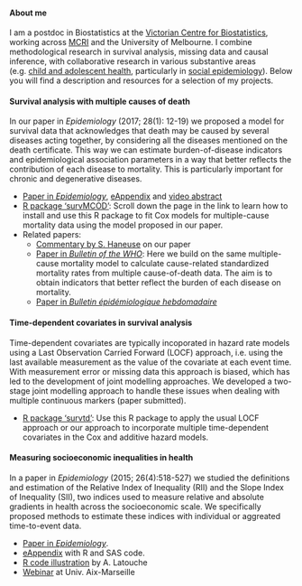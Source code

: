 #### About me
I am a postdoc in Biostatistics at the [Victorian Centre for Biostatistics](http://www.vicbiostat.org.au), working across [MCRI](https://www.mcri.edu.au/users/margarita-moreno-betancur) and the University of Melbourne. I combine methodological research in survival analysis, missing data and causal inference, with collaborative research in various substantive areas (e.g. [child and adolescent health](https://www.mcri.edu.au/research/themes/population-health/centre-adolescent-health), particularly in [social epidemiology](https://health.adelaide.edu.au/betterstart/)). Below you will find a description and resources for a selection of my projects.


#### Survival analysis with multiple causes of death

In our paper in *Epidemiology* (2017; 28(1): 12-19) we proposed a model for survival data that acknowledges that death may be caused by several diseases acting together, by considering all the diseases mentioned on the death certificate. This way we can estimate burden-of-disease indicators and epidemiological association parameters in a way that better reflects the contribution of each disease to mortality. This is particularly important for chronic and degenerative diseases.

* [Paper in *Epidemiology*](http://journals.lww.com/epidem/Abstract/2017/01000/Survival_Analysis_with_Multiple_Causes_of_Death_.3.aspx),  [eAppendix](http://download.lww.com/wolterskluwer_vitalstream_com/PermaLink/EDE/B/EDE_2016_06_22_MORENOBETANCUR_15-522_SDC001.pdf) and [video abstract](http://wolterskluwer.http.internapcdn.net/wolterskluwer_vitalstream_com/MP4s/permalink/ede/b/ede_2016_07_15_betancur_15-0522_sdc9.mp4)
* [R package 'survMCOD'](https://github.com/moreno-betancur/survMCOD): Scroll down the page in the link to learn how to install and use this R package to fit Cox models for multiple-cause mortality data using the model proposed in our paper.
* Related papers:
     + [Commentary by S. Haneuse](http://journals.lww.com/epidem/Citation/2017/01000/Commentary___Multiple_Causes_of_Death__The.5.aspx) on our paper
     + [Paper in *Bulletin of the WHO*](http://www.who.int/bulletin/volumes/94/12/16-172189.pdf): Here we build on the same multiple-cause mortality model to calculate cause-related standardized mortality rates from multiple cause-of-death data. The aim is to obtain indicators that better reflect the burden of each disease on mortality.
     + [Paper in *Bulletin épidémiologique hebdomadaire*](http://invs.santepubliquefrance.fr/beh/2017/1/pdf/2017_1_2.pdf)

#### Time-dependent covariates in survival analysis

Time-dependent covariates are typically incoporated in hazard rate models using a Last Observation Carried Forward (LOCF) approach, i.e. using the last available measurement as the value of the covariate at each event time. With measurement error or missing data this approach is biased, which has led to the development of joint modelling approaches. We developed a two-stage joint modelling approach to handle these issues when dealing with multiple continuous markers (paper submitted).

* [R package 'survtd'](https://github.com/moreno-betancur/survtd): Use this R package to apply the usual LOCF approach or our approach to incorporate multiple time-dependent covariates in the Cox and additive hazard models.

#### Measuring socioeconomic inequalities in health

In a paper in *Epidemiology* (2015; 26(4):518-527) we studied the definitions and estimation of the Relative Index of Inequality (RII) and the Slope Index of Inequality (SII), two indices used to measure relative and absolute gradients in health across the socioeconomic scale. We specifically proposed methods to estimate these indices with individual or aggreated time-to-event data.

* [Paper in *Epidemiology*](http://journals.lww.com/epidem/Abstract/2015/07000/Relative_Index_of_Inequality_and_Slope_Index_of.12.aspx). 
* [eAppendix](http://download.lww.com/wolterskluwer_vitalstream_com/PermaLink/EDE/A/EDE_2015_04_01_MORENOBETANCUR_EDE14-467_SDC1.pdf) with R and SAS code.
* [R code illustration](https://rpubs.com/latoucha/206380) by A. Latouche
* [Webinar](https://www.youtube.com/watch?v=S6u3AcrtBuU) at Univ. Aix-Marseille


